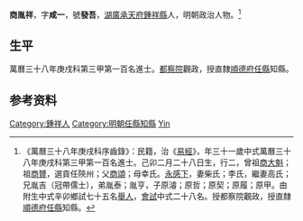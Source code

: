 {{明清人物信息框
| 姓名 = 商胤祥
| 原名 =
| 圖片名稱= 
| 圖片大小 =
| 圖片說明 = 
| 最高職務 = 北直隸順德府任縣知縣
| 國家 = 大明 
| 爵位 =
| 籍貫 = [[湖廣|湖廣]][[承天府|承天府]][[鍾祥縣|鍾祥縣]]
| 族裔 = 
| 旗籍 = 
| 字號 = 字咸一，號發吾
| 諡號 =
| 出生日期 = 己卯二月二十八日
| 出生地點 =
| 逝世日期 = 
| 逝世地點 =
| 墓葬 =
| 配偶 = 柴氏；李氏高氏
| 親屬 = 曾祖[[商大魁|商大魁]]，祖[[商贇|商贇]]，父[[商頌|商頌]]，母幸氏
| 出身 =
* 萬曆三十八年庚戌科進士
| 經歷 =
| 著作 =  
*
*
*
}}
'''商胤祥'''{{BD|1580年||1639年||}}，字'''咸一'''，號'''發吾'''，[[湖廣|湖廣]][[承天府|承天府]][[鍾祥縣|鍾祥縣]]人，明朝政治人物。<ref>《萬曆三十八年庚戌科序齒錄》：民籍，治《[[易經|易經]]》，年三十一歲中式萬曆三十八年庚戌科第三甲第一百名進士。己卯二月二十八日生，行二，曾祖[[商大魁|商大魁]]；祖[[商贇|商贇]]，選貢任陝州；父[[商頌|商頌]]；母幸氏。[[永感下|永感下]]，妻柴氏；李氏，繼妻高氏；兄胤吉（冠帶儒士），弟胤泰；胤亨，子原濬；原哲；原契；原履；原甲。由附生中式辛卯鄉試七十五名[[舉人|舉人]]，[[會試|會試]]中式二十八名。授都察院觀政，授直隸[[順德府|順德府]][[任縣|任縣]]知縣。</ref>

== 生平 ==
萬曆三十八年庚戌科第三甲第一百名進士。[[都察院|都察院]]觀政，授直隸[[順德府|順德府]][[任縣|任縣]]知縣。

== 参考资料 ==
{{reflist}}

{{萬曆三十八年庚戌科殿试金榜}}

{{Authority control}}

{{DEFAULTSORT:Shang商}}
[[Category:鍾祥人|Category:鍾祥人]]
[[Category:明朝任縣知縣|Category:明朝任縣知縣]]
[[Category:商姓|Yin]]


{{明朝人物小作品}}